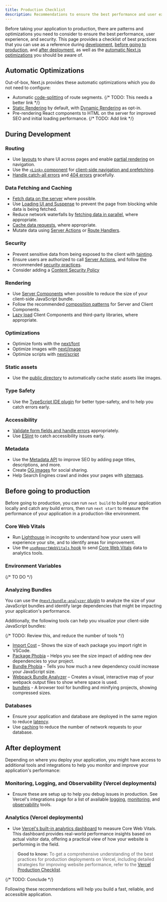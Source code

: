 ```yaml
---
title: Production Checklist
description: Recommendations to ensure the best performance and user experience before taking your Next.js application to production.
---
```


Before taking your application to production, there are patterns and optimizations you need to consider to ensure the best performance, user experience, and security. This page provides a checklist of best practices that you can use as a reference during [development](#during-development), [before going to production](#before-going-to-production), and [after deployment](#after-deployment), as well as the [automatic Next.js optimizations](#automatic-optimizations) you should be aware of.

## Automatic Optimizations

Out-of-box, Next.js provides these automatic optimizations which you do not need to configure:

- Automatic [code-splitting](/docs/app/building-your-application/routing/linking-and-navigating#how-routing-and-navigation-works) of route segments. {/* TODO: This needs a better link */}
- [Static Rendering](/docs/app/building-your-application/rendering/server-components#static-rendering-default) by default, with [Dynamic Rendering](/docs/app/building-your-application/rendering/server-components#dynamic-rendering) as opt-in.
- Pre-rendering React components to HTML on the server for improved SEO and initial loading performance. {/* TODO: Add link */}

## During Development

### Routing

- Use [layouts](/docs/app/building-your-application/routing/pages-and-layouts#layouts) to share UI across pages and enable [partial rendering](/docs/app/building-your-application/routing/linking-and-navigating#3-partial-rendering) on navigation.
- Use the [`<Link>` component](/docs/app/building-your-application/routing/linking-and-navigating#link-component) for [client-side navigation and prefetching](/docs/app/building-your-application/routing/linking-and-navigating#how-routing-and-navigation-works).
- [Handle catch-all errors](/docs/app/building-your-application/routing/error-handling) and [404 errors](/docs/app/api-reference/file-conventions/not-found) gracefully.

### Data Fetching and Caching

- [Fetch data on the server](/docs/app/building-your-application/data-fetching/patterns#fetching-data-on-the-server) where possible.
- Use [Loading UI and Suspense](/docs/app/building-your-application/routing/loading-ui-and-streaming) to prevent the page from blocking while data is being fetched.
- Reduce network waterfalls by [fetching data in parallel](/docs/app/building-your-application/data-fetching/patterns#parallel-and-sequential-data-fetching), where appropriate.
- [Cache data requests](/docs/app/building-your-application/caching#data-cache), where appropriate.
- Mutate data using [Server Actions](/docs/app/building-your-application/data-fetching/server-actions-and-mutations) or [Route Handlers](/docs/app/building-your-application/routing/route-handlers).

### Security

- Prevent sensitive data from being exposed to the client with [tainting](/docs/app/building-your-application/data-fetching/patterns#preventing-sensitive-data-from-being-exposed-to-the-client).
- Ensure users are authorized to call [Server Actions](/docs/app/building-your-application/data-fetching/server-actions-and-mutations#authentication-and-authorization), and follow the recommended [security practices](/blog/security-nextjs-server-components-actions).
- Consider adding a [Content Security Policy](/docs/app/building-your-application/configuring/content-security-policy)

### Rendering

- Use [Server Components](/docs/app/building-your-application/rendering/server-components) when possible to reduce the size of your client-side JavaScript bundle.
- Follow the recommended [composition patterns](/docs/app/building-your-application/rendering/composition-patterns) for Server and Client Components.
- [Lazy load](/docs/app/building-your-application/optimizing/lazy-loading) Client Components and third-party libraries, where appropriate.

### Optimizations

- Optimize fonts with the [next/font](/docs/app/building-your-application/optimizing/fonts)
- Optimize images with [next/image](/docs/app/building-your-application/optimizing/images)
- Optimize scripts with [next/script](/docs/app/building-your-application/optimizing/scripts)

### Static assets

- Use the [public directory](/docs/app/building-your-application/optimizing/static-assets) to automatically cache static assets like images.

### Type Safety

- Use the [TypeScript IDE plugin](/docs/app/building-your-application/configuring/typescript) for better type-safety, and to help you catch errors early.

### Accessibility

- [Validate form fields and handle errors](/docs/app/building-your-application/data-fetching/server-actions-and-mutations#server-side-validation-and-error-handling) appropriately.
- Use [ESlint](/docs/architecture/accessibility) to catch accessibility issues early.

### Metadata

- Use the [Metadata API](/docs/app/building-your-application/optimizing/metadata) to improve SEO by adding page titles, descriptions, and more.
- Create [OG images](/docs/app/api-reference/file-conventions/metadata/opengraph-image) for social sharing.
- Help Search Engines crawl and index your pages with [sitemaps](/docs/app/api-reference/file-conventions/metadata/sitemap).

## Before going to production

Before going to production, you can run `next build` to build your application locally and catch any build errors, then run `next start` to measure the performance of your application in a production-like environment.

### Core Web Vitals

- Run [Lighthouse](https://developers.google.com/web/tools/lighthouse) in incognito to understand how your users will experience your site, and to identify areas for improvement.
- Use the [`useReportWebVitals` hook](/docs/app/api-reference/functions/use-report-web-vitals) to send [Core Web Vitals](https://web.dev/articles/vitals) data to analytics tools.

### Environment Variables

{/* TO DO */}

### Analyzing Bundles

You can use the [`@next/bundle-analyzer` plugin](/docs/app/building-your-application/optimizing/bundle-analyzer) to analyze the size of your JavaScript bundles and identify large dependencies that might be impacting your application's performance.

Additionally, the following tools can help you visualize your client-side JavaScript bundles:

{/* TODO: Review this, and reduce the number of tools */}

- [Import Cost](https://marketplace.visualstudio.com/items?itemName=wix.vscode-import-cost) – Shows the size of each package you import right in VSCode.
- [Package Phobia](https://packagephobia.com/) – Helps you see the size impact of adding new dev dependencies to your project.
- [Bundle Phobia](https://bundlephobia.com/) - Tells you how much a new dependency could increase your JavaScript size.
- [Webpack Bundle Analyzer](https://github.com/vercel/next.js/tree/canary/packages/next-bundle-analyzer) – Creates a visual, interactive map of your webpack output files to show where space is used.
- [bundlejs](https://bundlejs.com/) - A browser tool for bundling and minifying projects, showing compressed sizes.

### Databases

- Ensure your application and database are deployed in the same region to reduce [latency](https://developer.mozilla.org/en-US/docs/Web/Performance/Understanding_latency).
- Use [caching](/docs/app/building-your-application/caching#data-cache) to reduce the number of network requests to your database.

## After deployment

Depending on where you deploy your application, you might have access to additional tools and integrations to help you monitor and improve your application's performance:

### Monitoring, Logging, and Observability (Vercel deployments)

- Ensure these are setup up to help you debug issues in production. See Vercel's integrations page for a list of available [logging](https://vercel.com/integrations#logging), [monitoring](https://vercel.com/integrations#monitoring), and [observability](https://vercel.com/integrations#observability) tools.

### Analytics (Vercel deployments)

- Use [Vercel's built-in analytics dashboard](https://vercel.com/analytics) to measure Core Web Vitals. This dashboard provides real-world performance insights based on actual visitor data, offering a practical view of how your website is performing in the field.

> **Good to know:** To get a comprehensive understanding of the best practices for production deployments on Vercel, including detailed strategies for improving website performance, refer to the [Vercel Production Checklist](https://vercel.com/docs/production-checklist).

{/* TODO: Conclude */}

Following these recommendations will help you build a fast, reliable, and accessible application.
